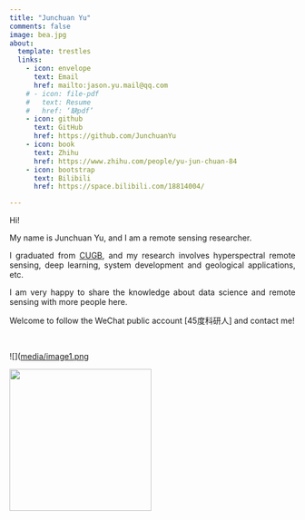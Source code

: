 ```yaml
---
title: "Junchuan Yu"
comments: false
image: bea.jpg
about:
  template: trestles
  links:
    - icon: envelope
      text: Email
      href: mailto:jason.yu.mail@qq.com
    # - icon: file-pdf
    #   text: Resume
    #   href: ‘缺pdf’
    - icon: github
      text: GitHub
      href: https://github.com/JunchuanYu
    - icon: book
      text: Zhihu
      href: https://www.zhihu.com/people/yu-jun-chuan-84
    - icon: bootstrap
      text: Bilibili
      href: https://space.bilibili.com/18814004/

---
```



Hi!


<p align="justify ">My name is Junchuan Yu, and I am a remote sensing researcher.<p>

<p align="justify "> I graduated from [CUGB](https://en.cugb.edu.cn/), and my research involves hyperspectral remote sensing, deep learning, system development and geological applications, etc.<p>

<p align="justify "> I am very happy to share the knowledge about data science and remote sensing with more people here.<p>

<p align="justify "> Welcome to follow the WeChat public account [45度科研人] and contact me!<p>

<br/>

![]([media/image1.png](https://dunazo.oss-cn-beijing.aliyuncs.com/blog/45%E5%BA%A6%E7%A7%91%E7%A0%94%E4%BA%BA%E5%85%AC%E4%BC%97%E5%8F%B7%E4%BA%8C%E7%BB%B4%E7%A0%81new.gif){fig-align="center" width="50%"}

<div align=right><img width = '250' height ='250' src ="https://dunazo.oss-cn-beijing.aliyuncs.com/blog/45%E5%BA%A6%E7%A7%91%E7%A0%94%E4%BA%BA%E5%85%AC%E4%BC%97%E5%8F%B7%E4%BA%8C%E7%BB%B4%E7%A0%81new.gif"/></div>

